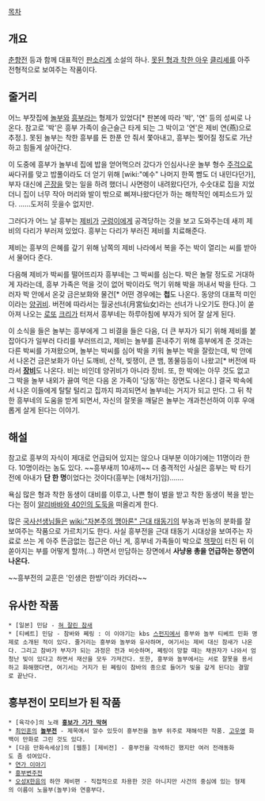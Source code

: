 [[목차]]
== 개요 ==

[[춘향전]] 등과 함께 대표적인 [[판소리]]계 소설의 하나. [[못된 형과 착한 아우]] [[클리셰]]를 아주 전형적으로 보여주는 작품이다. 

== 줄거리 ==
어느 부잣집에 [[놀부]]와 [[흥부]]라는 형제가 있었다[* 판본에 따라 '박', '연' 등의 성씨로 나온다. 참고로 '박'은 흥부 가족이 슬근슬근 타게 되는 그 박이고 '연'은 제비 연(燕)으로 추정.]. 못된 놀부는 착한 흥부를 돈 한푼 안 줘서 쫓아내고, 흥부는 찢어질 정도로 가난하고 힘들게 살아간다.

이 도중에 흥부가 놀부네 집에 밥을 얻어먹으러 갔다가 인심사나운 놀부 형수 [[주걱]]으로 싸다귀를 맞고 밥풀이라도 더 얻기 위해 [wiki:"예수" 나머지 한쪽 뺨도 더 내민다던가], 부자 대신에 [[곤장]]을 맞는 일을 하려 했더니 사면령이 내려왔다던가, 수숫대로 집을 지었더니 집이 너무 작아 머리와 발이 밖으로 삐져나왔다던가 하는 해학적인 에피소드가 있다. ……도저히 웃을수 없지만.

그러다가 어느 날 흥부는 [[제비]]가 [[구렁이]]에게 공격당하는 것을 보고 도와주는데 새끼 제비의 다리가 부러져 있었다. 흥부는 다리가 부러진 제비를 치료해준다.

제비는 흥부의 은혜를 갚기 위해 남쪽의 제비 나라에서 복을 주는 박이 열리는 씨를 받아서 물어다 준다.

다음해 제비가 박씨를 떨어뜨리자 흥부네는 그 박씨를 심는다. 박은 놀랄 정도로 거대하게 자라는데, 흥부 가족은 먹을 것이 없어 박이라도 먹기 위해 박을 꺼내서 박을 탄다. 그러자 박 안에서 온갖 금은보화와 물건[* 어떤 경우에는 '''첩'''도 나온다. 동양의 대표적 미인이라는 [[양귀비]]. 버전에 따라서는 월궁선녀(月宮仙女)라는 선녀가 나오기도 한다.]이 쏟아져 나오는 [[로또]] [[크리]]가 터져서 흥부네는 하루아침에 부자가 되어 잘 살게 된다.

이 소식을 들은 놀부는 흥부에게 그 비결을 들은 다음, 더 큰 부자가 되기 위해 제비를 붙잡아다가 일부러 다리를 부러뜨리고, 제비는 놀부를 혼내주기 위해 흥부에게 준 것과는 다른 박씨를 가져왔으며, 놀부는 박씨를 심어 박을 키워 놀부는 박을 잘랐는데,  박 안에서 나온건 금은보화가 아닌 도깨비, 산적, 빚쟁이, 큰 뱀, 똥물등등이 나왔고[* 버전에 따라서 '''[[장비]]'''도 나온다. 비는 비인데 양귀비가 아니라 장비. 또, 한 박에는 아무 것도 없고 그 박을 놀부 내외가 끓여 먹은 다음 온 가족이 '당동'하는 장면도 나온다.] 결국 박속에서 나온 이들에게 탈탈 털리고 집까지 파괴되면서 놀부네는 거지가 되고 만다. 그 뒤 착한 흥부네의 도움을 받게 되면서, 자신의 잘못을 깨달은 놀부는 개과천선하여 이후 우애롭게 살게 된다는 이야기.

== 해설 ==
참고로 흥부의 자식이 제대로 언급되어 있지는 않으나 대부분 이야기에는 11명이라 한다. 10명이라는 농도 있다. ~~흥부새끼 10새끼~~ 더 충격적인 사실은 흥부는 박 타기 전에 아내가 '''단 한 명'''이었다는 것이다(흥부는 [애처가]임)…….

욕심 많은 형과 착한 동생이 대비를 이루고, 나쁜 형이 벌을 받고 착한 동생이 복을 받는다는 점이 [[알리바바와 40인의 도둑]]을 떠올리게 한다.

많은 [[국사]]선생님들은 [[wiki:"자본주의 맹아론" 근대 태동기]]의 부농과 빈농의 분화를 잘 보여주는 작품으로 가르치기도 한다. 사실 흥부전을 근대 태동기 시대상을 보여주는 자료로 쓰는 게 아주 뜬금없는 접근은 아닌 게, 흥부네 가족들이 박으로 [[잭팟]]이 터진 뒤 이 쏟아지는 부를 어떻게 할까(...) 하면서 만담하는 장면에서 '''사냥용 총을 언급하는 장면이 나온다.'''

~~흥부전의 교훈은 '인생은 한방'이라 카더라~~

== 유사한 작품 ==
 * [일본] 민담 - [[혀 잘린 참새]]
 * [티베트] 민담 - 참바와 쩨링 : 이 이야기는 kbs [[스펀지]]에서 흥부와 놀부 티베트 민화 명제로 소개된 적이 있다. 줄거리는 흥부와 놀부와 유사하며, 여기서는 제비 대신 참새가 나온다. 그리고 참바가 부자가 되는 과정은 전과 비슷하며, 쩨링이 망할 때는 채권자가 나와서 엄청난 빚이 있다고 하면서 재산을 모두 가져간다. 또한, 흥부와 놀부에서는 서로 잘못을 용서하고 화해했다면, 여기서는 거지가 된 쩨링이 참바의 종으로 들어가 빚을 갚게 된다는 결말로 끝난다.

== 흥부전이 모티브가 된 작품 ==
 * [육각수]의 노래 '''[https://www.youtube.com/watch?v=LOw2fOpNYGU 흥보가 기가 막혀]'''
 * [[최인훈]]의 '''[[놀부전]]''' - 제목에서 알수 있듯이 흥부전을 놀부 위주로 재해석한 작품. [[고우영]] 화백이 만화로 그린 것도 있다.
 * [다음 만화속세상]의 [웹툰] [제비전] - 흥부전을 각색하긴 했지만 여러 전래동화도 좀 섞여있다.
 * [http://comic.naver.com/webtoon/detail.nhn?titleId=574303&no=7&weekday=sat 연가 이야기]
 * [http://gaedrip.kr/640971 흥부변주전]
 * [[오성X한음]]의 하얀 제비편 - 직접적으로 차용한 것은 아니지만 사건의 중심에 있는 형제의 이름이 노을부(놀부)와 연흥부다.
